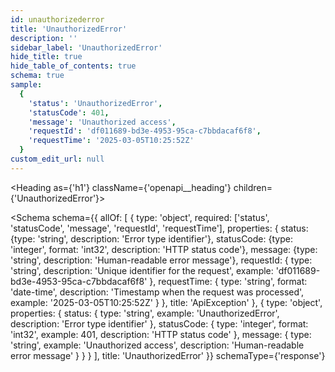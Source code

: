 ```yaml
---
id: unauthorizederror
title: 'UnauthorizedError'
description: ''
sidebar_label: 'UnauthorizedError'
hide_title: true
hide_table_of_contents: true
schema: true
sample:
  {
    'status': 'UnauthorizedError',
    'statusCode': 401,
    'message': 'Unauthorized access',
    'requestId': 'df011689-bd3e-4953-95ca-c7bbdacaf6f8',
    'requestTime': '2025-03-05T10:25:52Z'
  }
custom_edit_url: null
---
```



<Heading as={'h1'} className={'openapi__heading'} children={'UnauthorizedError'}></Heading>

<Schema
  schema={{
    allOf: [
      {
        type: 'object',
        required: ['status', 'statusCode', 'message', 'requestId', 'requestTime'],
        properties: {
          status: {type: 'string', description: 'Error type identifier'},
          statusCode: {type: 'integer', format: 'int32', description: 'HTTP status code'},
          message: {type: 'string', description: 'Human-readable error message'},
          requestId: {
            type: 'string',
            description: 'Unique identifier for the request',
            example: 'df011689-bd3e-4953-95ca-c7bbdacaf6f8'
          },
          requestTime: {
            type: 'string',
            format: 'date-time',
            description: 'Timestamp when the request was processed',
            example: '2025-03-05T10:25:52Z'
          }
        },
        title: 'ApiException'
      },
      {
        type: 'object',
        properties: {
          status: {
            type: 'string',
            example: 'UnauthorizedError',
            description: 'Error type identifier'
          },
          statusCode: {
            type: 'integer',
            format: 'int32',
            example: 401,
            description: 'HTTP status code'
          },
          message: {
            type: 'string',
            example: 'Unauthorized access',
            description: 'Human-readable error message'
          }
        }
      }
    ],
    title: 'UnauthorizedError'
  }}
  schemaType={'response'}
></Schema>
